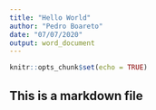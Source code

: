 ```yaml
---
title: "Hello World"
author: "Pedro Boareto"
date: "07/07/2020"
output: word_document
---
```


```r
knitr::opts_chunk$set(echo = TRUE)
```

## This is a markdown file

 